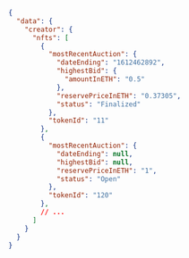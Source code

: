 ```json
{
  "data": {
    "creator": {
      "nfts": [
        {
          "mostRecentAuction": {
            "dateEnding": "1612462892",
            "highestBid": {
              "amountInETH": "0.5"
            },
            "reservePriceInETH": "0.37305",
            "status": "Finalized"
          },
          "tokenId": "11"
        },
        {
          "mostRecentAuction": {
            "dateEnding": null,
            "highestBid": null,
            "reservePriceInETH": "1",
            "status": "Open"
          },
          "tokenId": "120"
        },
        // ...
      ]
    }
  }
}
```
